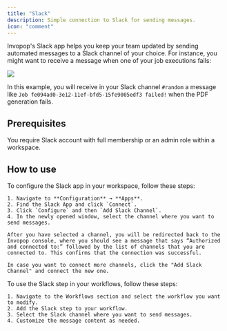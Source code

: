 ```yaml
---
title: "Slack"
description: Simple connection to Slack for sending messages.
icon: "comment"
---
```


Invopop's Slack app helps you keep your team updated by sending automated messages to a Slack channel of your choice. For instance, you might want to receive a message when one of your job executions fails: 

<Frame caption="Example workflow with Slack"><img src="/apps/images/slack-workflow.png" /></Frame>

In this example, you will receive in your Slack channel `#random` a message like `Job fe094ad0-3e12-11ef-bfd5-15fe9005edf3 failed!` when the PDF generation fails.

## Prerequisites

You require Slack account with full membership or an admin role within a workspace.

## How to use

<Steps>
  <Step title="Configure the Slack App">
    To configure the Slack app in your workspace, follow these steps:

    1. Navigate to **Configuration** → **Apps**.
    2. Find the Slack App and click `Connect`.
    3. Click `Configure` and then `Add Slack Channel`.
    4. In the newly opened window, select the channel where you want to send messages.

    After you have selected a channel, you will be redirected back to the Invopop console, where you should see a message that says “Authorized and connected to:” followed by the list of channels that you are connected to. This confirms that the connection was successful.

    In case you want to connect more channels, click the "Add Slack Channel" and connect the new one.
  </Step>
  <Step title="Add the Slack step to your workflows">
    To use the Slack step in your workflows, follow these steps:

    1. Navigate to the Workflows section and select the workflow you want to modify.
    2. Add the Slack step to your workflow.
    3. Select the Slack channel where you want to send messages.
    4. Customize the message content as needed.

  </Step>
</Steps>



